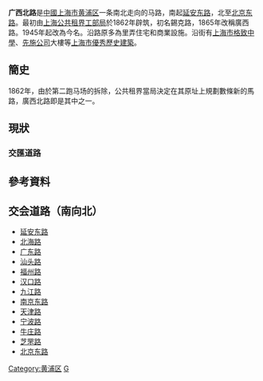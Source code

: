 {{Infobox China Road
|路牌类型=Shanghai
|中文道路名称=广西北路
|走向1=北
|走向2=南
|走向1(E)=N
|道路英文名=Guangxi Rd. (N)
|走向2(E)=S
|图片=
|图片说明=
|道路属性=
|道路总长度= 1.058
|车速限制=
|行车线数量=
|所在地区= {{CHN}}[[上海市|上海市]][[黄浦区|黄浦区]]
|起点= [[延安东路|延安东路]]
|终点= [[北京东路|北京东路]]
|道路命名日期= 1865年
|命名缘由= [[广西省_(清)|廣西省]]
|道路旧名= 锡克路、广西路
|道路动工日期= 1862年
|通车日期= 
|路段主要建筑= [[上海市格致中學|上海市格致中學]]
}}


'''广西北路'''是[[中華人民共和國|中國]][[上海市|上海市]][[黄浦区|黄浦区]]一条南北走向的马路，南起[[延安东路_(上海)|延安东路]]，北至[[北京东路_(上海)|北京东路]]。最初由[[上海公共租界|上海公共租界]][[上海公共租界工部局|工部局]]於1862年辟筑，初名錫克路，1865年改稱廣西路。1945年起改為今名。沿路原多為里弄住宅和商業設施。沿街有[[上海市格致中學|上海市格致中學]]、[[先施公司|先施公司]]大樓等[[上海市優秀歷史建築|上海市優秀歷史建築]]。

== 簡史 ==
1862年，由於第二跑马场的拆除，公共租界當局決定在其原址上規劃數條新的馬路，廣西北路即是其中之一。

== 現狀 ==
=== 交匯道路 ===

== 參考資料 ==

== 交会道路（南向北） ==
*[[延安东路_(上海)|延安东路]]
*[[北海路_(上海)|北海路]]
*[[广东路_(上海)|广东路]]
*[[汕头路_(上海)|汕头路]]
*[[福州路_(上海)|福州路]]
*[[汉口路_(上海)|汉口路]]
*[[九江路_(上海)|九江路]]
*[[南京东路_(上海市)|南京东路]]
*[[天津路_(上海)|天津路]]
*[[宁波路_(上海)|宁波路]]
*[[牛庄路_(上海)|牛庄路]]
*[[芝罘路_(上海)|芝罘路]]
*[[北京东路_(上海)|北京东路]]

{{SH-stub}}

[[Category:黄浦区|Category:黄浦区]]
[[Category:上海道路|G]]